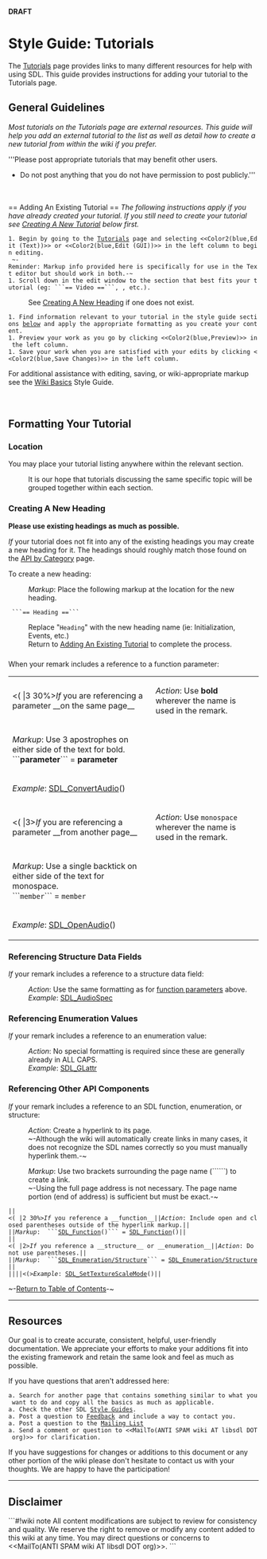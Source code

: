 <!-- pragma section-numbers off -->
<!-- pragma disable-camelcase -->
<!-- acl All:read -->
'''DRAFT'''

= Style Guide: Tutorials =

The [http://wiki.libsdl.org/moin.cgi/Tutorials Tutorials] page provides links to many different resources for help with using SDL.  This guide provides instructions for adding your tutorial to the Tutorials page. 

<span id="ToC"></span>

== General Guidelines ==
''Most tutorials on the Tutorials page are external resources.  This guide will help you add an external tutorial to the list as well as detail how to create a new tutorial from within the wiki if you prefer.''

'''Please post appropriate tutorials that may benefit other users.  
* Do not post anything that you do not have permission to post publicly.'''
<br/>
<br/>
== Adding An Existing Tutorial ==
''The following instructions apply if you have already created your tutorial.  If you still need to create your tutorial see [[Creating A New Tutorial]] below first.''
 1. Begin by going to the [http://wiki.libsdl.org/moin.cgi/Tutorials Tutorials] page and selecting <<Color2(blue,Edit (Text))>> or <<Color2(blue,Edit (GUI))>> in the left column to begin editing.
  ~-Reminder: Markup info provided here is specifically for use in the Text editor but should work in both.-~
 1. Scroll down in the edit window to the section that best fits your tutorial (eg: ```== Video ==```, {{{== Audio ==}}}, etc.).
: See [[heading|Creating A New Heading]] if one does not exist.
 1. Find information relevant to your tutorial in the style guide sections [[#formatting|below]] and apply the appropriate formatting as you create your content.
 1. Preview your work as you go by clicking <<Color2(blue,Preview)>> in the left column.  
 1. Save your work when you are satisfied with your edits by clicking <<Color2(blue,Save Changes)>> in the left column.  
For additional assistance with editing, saving, or wiki-appropriate markup see the [http://wiki.libsdl.org/moin.cgi/SGWikiBasics Wiki Basics] Style Guide.
<br/>
<br/>
<br/>
<span id="formatting"></span>
== Formatting Your Tutorial ==

=== Location ===
You may place your tutorial listing anywhere within the relevant section.  
: It is our hope that tutorials discussing the same specific topic will be grouped together within each section.

<span id="heading"></span>
=== Creating A New Heading ===
'''Please use existing headings as much as possible.'''

''If'' your tutorial does not fit into any of the existing headings you may create a new heading for it.  The headings should roughly match those found on the [http://wiki.libsdl.org/moin.cgi/APIByCategory API by Category] page.  

To create a new heading:
: ''Markup'': Place the following markup at the location for the new heading.
  ```== Heading ==```
: Replace "<code>Heading</code>" with the new heading name (ie: Initialization, Events, etc.)
: Return to [[Adding An Existing Tutorial]] to complete the process.









===  ===
When your remark includes a reference to a function parameter:
{|
|<( |3 30%>''If'' you are referencing a parameter __on the same page__
|''Action'': Use '''bold''' wherever the name is used in the remark.
|-
|''Markup'':  Use 3 apostrophes on either side of the text for bold.<br/>```'''parameter'''``` = '''parameter'''
|-
|''Example'': [[SDL_ConvertAudio]]()
|-
|<( |3>''If'' you are referencing a parameter __from another page__
|''Action'': Use <code>monospace</code> wherever the name is used in the remark.
|-
|''Markup'':  Use a single backtick on either side of the text for monospace.<br/>```<code>member</code>``` = <code>member</code>
|-
|''Example'': [[SDL_OpenAudio]]()
|}


=== Referencing Structure Data Fields ===
''If'' your remark includes a reference to a structure data field:
: ''Action'': Use the same formatting as for [[#params|function parameters]] above.
: ''Example'': [[SDL_AudioSpec]]


=== Referencing Enumeration Values ===
''If'' your remark includes a reference to an enumeration value:
: ''Action'': No special formatting is required since these are generally already in ALL CAPS.
: ''Example'': [[SDL_GLattr]]


=== Referencing Other API Components ===
''If'' your remark includes a reference to an SDL function, enumeration, or structure:
: ''Action'': Create a hyperlink to its page.
: ~-Although the wiki will automatically create links in many cases, it does not recognize the SDL names correctly so you must manually hyperlink them.-~<br/>

: ''Markup'':  Use two brackets surrounding the page name (```[[ ]]```) to create a link.
: ~-Using the full page address is not necessary.  The page name portion (end of address) is sufficient but must be exact.-~

 ||<( |2 30%>''If'' you reference a __function__||''Action'': Include open and closed parentheses outside of the hyperlink markup.||
 ||''Markup'':  ```[[SDL_Function]]()``` = [[SDL_Function]]()||
 ||<( |2>''If'' you reference a __structure__ or __enumeration__||''Action'': Do not use parentheses.||
 ||''Markup'':  ```[[SDL_Enumeration/Structure]]``` = [[SDL_Enumeration/Structure]]||
 ||||<(>''Example'': [[SDL_SetTextureScaleMode]]()||


~-[[#ToC|Return to Table of Contents]]-~


----
== Resources ==

Our goal is to create accurate, consistent, helpful, user-friendly documentation.  We appreciate your efforts to make your additions fit into the existing framework and retain the same look and feel as much 
as possible.

If you have questions that aren't addressed here:
 a. Search for another page that contains something similar to what you want to do and copy all the basics as much as applicable.  
 a. Check the other SDL [http://wiki.libsdl.org/moin.cgi/Contributing#guides Style Guides].
 a. Post a question to [http://wiki.libsdl.org/moin.cgi/Contributing#form Feedback] and include a way to contact you.
 a. Post a question to the [http://wiki.libsdl.org/moin.cgi/Contributing#list Mailing List]
 a. Send a comment or question to <<MailTo(ANTI SPAM wiki AT libsdl DOT org)>> for clarification.

If you have suggestions for changes or additions to this document or any other portion of the wiki please don't hesitate to contact us with your thoughts.  We are happy to have the participation!

------
== Disclaimer ==
```#!wiki note
All content modifications are subject to review for consistency and quality.  We reserve the right to remove or modify any content added to this wiki at any time.  You may direct questions or concerns to 
<<MailTo(ANTI SPAM wiki AT libsdl DOT org)>>.
```
